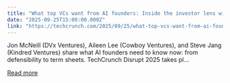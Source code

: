 ```yaml
---
title: "What top VCs want from AI founders: Inside the investor lens with Jon McNeill, Aileen Lee, and Steve Jang at TechCrunch Disrupt 2025"
date: "2025-09-25T15:00:00.000Z"
link: "https://techcrunch.com/2025/09/25/what-top-vcs-want-from-ai-founders-inside-the-investor-lens-with-jon-mcneill-aileen-lee-and-steve-jang-at-techcrunch-disrupt-2025/"
---
```


Jon McNeill (DVx Ventures), Aileen Lee (Cowboy Ventures), and Steve Jang (Kindred Ventures) share what AI founders need to know now: from defensibility to term sheets. TechCrunch Disrupt 2025 takes pl...

[Read more](https://techcrunch.com/2025/09/25/what-top-vcs-want-from-ai-founders-inside-the-investor-lens-with-jon-mcneill-aileen-lee-and-steve-jang-at-techcrunch-disrupt-2025/)
